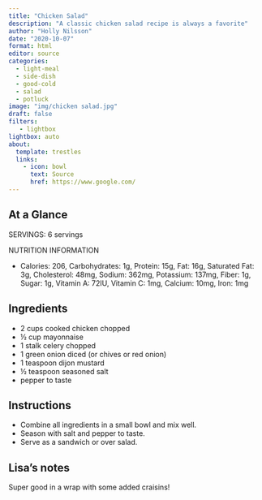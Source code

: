 ```yaml
---
title: "Chicken Salad"
description: "A classic chicken salad recipe is always a favorite"
author: "Holly Nilsson"
date: "2020-10-07"
format: html
editor: source
categories:
  - light-meal
  - side-dish
  - good-cold
  - salad
  - potluck
image: "img/chicken salad.jpg"
draft: false
filters:
   - lightbox
lightbox: auto
about:
  template: trestles
  links:
    - icon: bowl
      text: Source
      href: https://www.google.com/
---
```


## At a Glance

SERVINGS: 6 servings

NUTRITION INFORMATION

- Calories: 206, Carbohydrates: 1g, Protein: 15g, Fat: 16g, Saturated Fat: 3g, Cholesterol: 48mg, Sodium: 362mg, Potassium: 137mg, Fiber: 1g, Sugar: 1g, Vitamin A: 72IU, Vitamin C: 1mg, Calcium: 10mg, Iron: 1mg

## Ingredients

- 2 cups cooked chicken chopped
- ½ cup mayonnaise
- 1 stalk celery chopped
- 1 green onion diced (or chives or red onion)
- 1 teaspoon dijon mustard
- ½ teaspoon seasoned salt
- pepper to taste

## Instructions

- Combine all ingredients in a small bowl and mix well.
- Season with salt and pepper to taste.
- Serve as a sandwich or over salad.

## Lisa's notes

Super good in a wrap with some added craisins!
